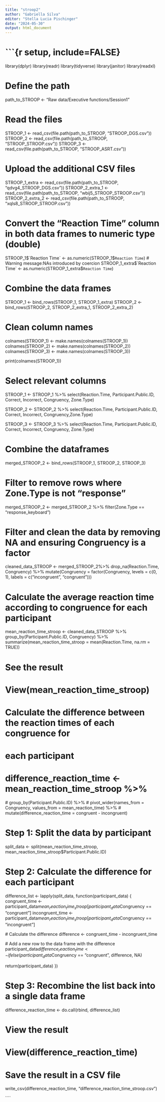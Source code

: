 ```yaml
---
title: "stroop2"
author: "Gabriella Silva"
editor: "Stella Lucia Pischinger"
date: "2024-05-30"
output: html_document
---
```


# ```{r setup, include=FALSE}
library(dplyr)
library(readr)
library(tidyverse)
library(janitor)
library(readxl)

# Define the path
path_to_STROOP <- "Raw data/Executive functions/Session1"

# Read the files
STROOP_1 <- read_csv(file.path(path_to_STROOP, "STROOP_DGS.csv"))
STROOP_2 <- read_csv(file.path(path_to_STROOP, "STROOP_STROOP.csv"))
STROOP_3 <- read_csv(file.path(path_to_STROOP, "STROOP_ASRT.csv"))

# Upload the additional CSV files
STROOP_1_extra <- read_csv(file.path(path_to_STROOP, "qdvg4_STROOP_DGS.csv"))
STROOP_2_extra_1 <- read_csv(file.path(path_to_STROOP, "wbij5_STROOP_STROOP.csv"))
STROOP_2_extra_2 <- read_csv(file.path(path_to_STROOP, "xqls8_STROOP_STROOP.csv"))

# Convert the "Reaction Time" column in both data frames to numeric type (double)
STROOP_1$`Reaction Time` <- as.numeric(STROOP_1$`Reaction Time`)
# Warning message:NAs introduced by coercion 
STROOP_1_extra$`Reaction Time` <- as.numeric(STROOP_1_extra$`Reaction Time`)

# Combine the data frames
STROOP_1 <- bind_rows(STROOP_1, STROOP_1_extra)
STROOP_2 <- bind_rows(STROOP_2, STROOP_2_extra_1, STROOP_2_extra_2)

# Clean column names
colnames(STROOP_1) <- make.names(colnames(STROOP_1))
colnames(STROOP_2) <- make.names(colnames(STROOP_2))
colnames(STROOP_3) <- make.names(colnames(STROOP_3))

print(colnames(STROOP_1))

# Select relevant columns
STROOP_1 <- STROOP_1 %>%
  select(Reaction.Time, Participant.Public.ID, Correct, Incorrect, Congruency, Zone.Type)

STROOP_2 <- STROOP_2 %>%
  select(Reaction.Time, Participant.Public.ID, Correct, Incorrect, Congruency,Zone.Type)

STROOP_3 <- STROOP_3 %>%
  select(Reaction.Time, Participant.Public.ID, Correct, Incorrect, Congruency, Zone.Type)

# Combine the dataframes
merged_STROOP_2 <- bind_rows(STROOP_1, STROOP_2, STROOP_3)


# Filter to remove rows where Zone.Type is not "response"
merged_STROOP_2 <- merged_STROOP_2 %>%
  filter(Zone.Type == "response_keyboard")


# Filter and clean the data by removing NA and ensuring Congruency is a factor
cleaned_data_STROOP <- merged_STROOP_2%>%
  drop_na(Reaction.Time, Congruency) %>%
  mutate(Congruency = factor(Congruency, levels = c(0, 1), labels = c("incongruent", "congruent")))


# Calculate the average reaction time according to congruence for each participant
mean_reaction_time_stroop <- cleaned_data_STROOP %>%
  group_by(Participant.Public.ID, Congruency) %>%
  summarize(mean_reaction_time_stroop = mean(Reaction.Time, na.rm = TRUE))

# See the result
# View(mean_reaction_time_stroop)

# Calculate the difference between the reaction times of each congruence for 
# each participant
# difference_reaction_time <- mean_reaction_time_stroop %>%
 # group_by(Participant.Public.ID) %>%
  # pivot_wider(names_from = Congruency, values_from = mean_reaction_time) %>%
  # mutate(difference_reaction_time = congruent - incongruent)




# Step 1: Split the data by participant
split_data <- split(mean_reaction_time_stroop, mean_reaction_time_stroop$Participant.Public.ID)

# Step 2: Calculate the difference for each participant
difference_list <- lapply(split_data, function(participant_data) {
  congruent_time <- participant_data$mean_reaction_time_stroop[participant_data$Congruency == "congruent"]
  incongruent_time <- participant_data$mean_reaction_time_stroop[participant_data$Congruency == "incongruent"]
  
  # Calculate the difference
  difference <- congruent_time - incongruent_time
  
  # Add a new row to the data frame with the difference
  participant_data$difference_reaction_time <- ifelse(participant_data$Congruency == "congruent", difference, NA)
  
  return(participant_data)
})

# Step 3: Recombine the list back into a single data frame
difference_reaction_time <- do.call(rbind, difference_list)

# View the result
# View(difference_reaction_time)


# Save the result in a CSV file
write_csv(difference_reaction_time, "difference_reaction_time_stroop.csv")


````

